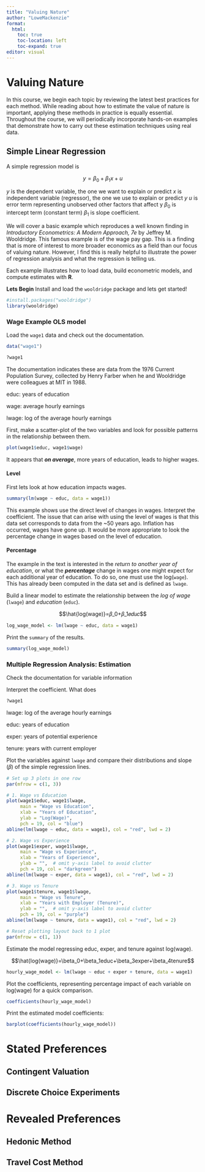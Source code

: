 ```yaml
---
title: "Valuing Nature"
author: "LoweMackenzie"
format:
  html:
    toc: true
    toc-location: left
    toc-expand: true
editor: visual
---
```


# Valuing Nature

In this course, we begin each topic by reviewing the latest best practices for each method. While reading about how to estimate the value of nature is important, applying these methods in practice is equally essential. Throughout the course, we will periodically incorporate hands-on examples that demonstrate how to carry out these estimation techniques using real data.

## Simple Linear Regression

A simple regression model is

$$y=\beta_0+\beta_1x+u$$

$y$ is the dependent variable, the one we want to explain or predict $x$ is independent variable (regressor), the one we use to explain or predict $y$ $u$ is error term representing unobserved other factors that affect y $β_0$ is intercept term (constant term) $β_1$ is slope coefficient.

We will cover a basic example which reproduces a well known finding in *Introductory Econometrics: A Modern Approach, 7e* by Jeffrey M. Wooldridge. This famous example is of the wage pay gap. This is a finding that is more of interest to more broader economics as a field than our focus of valuing nature. However, I find this is really helpful to illustrate the power of regression analysis and what the regression is telling us.

Each example illustrates how to load data, build econometric models, and compute estimates with **R**.

**Lets Begin** Install and load the `wooldridge` package and lets get started!

```r
#install.packages("wooldridge")
library(wooldridge)

```

### **Wage Example OLS model**

Load the `wage1` data and check out the documentation.

```r
data("wage1")

?wage1
```

The documentation indicates these are data from the 1976 Current Population Survey, collected by Henry Farber when he and Wooldridge were colleagues at MIT in 1988.

educ: years of education

wage: average hourly earnings

lwage: log of the average hourly earnings

First, make a scatter-plot of the two variables and look for possible patterns in the relationship between them.

```r
plot(wage1$educ, wage1$wage)
```

It appears that ***on average***, more years of education, leads to higher wages.

#### Level

First lets look at how education impacts wages.

```r
summary(lm(wage ~ educ, data = wage1))

```

This example shows use the direct level of changes in wages. Interpret the coefficient. The issue that can arise with using the level of wages is that this data set corresponds to data from the \~50 years ago. Inflation has occurred, wages have gone up. It would be more appropriate to look the percentage change in wages based on the level of education.

#### Percentage

The example in the text is interested in the *return to another year of education*, or what the ***percentage*** change in wages one might expect for each additional year of education. To do so, one must use the log(`wage`). This has already been computed in the data set and is defined as `lwage`.

Build a linear model to estimate the relationship between the *log of wage* (`lwage`) and *education* (`educ`).

$$\hat{log(wage)}=𝛽_0+𝛽_1𝑒𝑑𝑢𝑐$$

```r
log_wage_model <- lm(lwage ~ educ, data = wage1)
```

Print the `summary` of the results.

```r
summary(log_wage_model)
```

### **Multiple Regression Analysis: Estimation**

Check the documentation for variable information

Interpret the coefficient. What does

```r
?wage1
```

lwage: log of the average hourly earnings

educ: years of education

exper: years of potential experience

tenure: years with current employer

Plot the variables against `lwage` and compare their distributions and slope (𝛽) of the simple regression lines.

```r
# Set up 3 plots in one row
par(mfrow = c(1, 3))

# 1. Wage vs Education
plot(wage1$educ, wage1$lwage,
     main = "Wage vs Education",
     xlab = "Years of Education",
     ylab = "Log(Wage)",
     pch = 19, col = "blue")
abline(lm(lwage ~ educ, data = wage1), col = "red", lwd = 2)

# 2. Wage vs Experience
plot(wage1$exper, wage1$lwage,
     main = "Wage vs Experience",
     xlab = "Years of Experience",
     ylab = "",  # omit y-axis label to avoid clutter
     pch = 19, col = "darkgreen")
abline(lm(lwage ~ exper, data = wage1), col = "red", lwd = 2)

# 3. Wage vs Tenure
plot(wage1$tenure, wage1$lwage,
     main = "Wage vs Tenure",
     xlab = "Years with Employer (Tenure)",
     ylab = "",  # omit y-axis label to avoid clutter
     pch = 19, col = "purple")
abline(lm(lwage ~ tenure, data = wage1), col = "red", lwd = 2)

# Reset plotting layout back to 1 plot
par(mfrow = c(1, 1))

```

Estimate the model regressing educ, exper, and tenure against log(wage).

$$\hat{log(wage)}=\beta_0+\beta_1educ+\beta_3exper+\beta_4tenure$$

```r
hourly_wage_model <- lm(lwage ~ educ + exper + tenure, data = wage1)
```

Plot the coefficients, representing percentage impact of each variable on log(wage) for a quick comparison.

```r
coefficients(hourly_wage_model)
```

Print the estimated model coefficients:

```r
barplot(coefficients(hourly_wage_model))

```

# Stated Preferences

## Contingent Valuation

## Discrete Choice Experiments

# Revealed Preferences

## Hedonic Method

## Travel Cost Method
